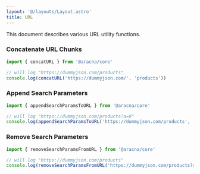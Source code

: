 ```yaml
---
layout: '@/layouts/Layout.astro'
title: URL
---
```


This document describes various URL utility functions.

### Concatenate URL Chunks

```ts
import { concatURL } from '@aracna/core'

// will log "https://dummyjson.com/products"
console.log(concatURL('https://dummyjson.com/', 'products'))
```

### Append Search Parameters

```ts
import { appendSearchParamsToURL } from '@aracna/core'

// will log "https://dummyjson.com/products?a=0"
console.log(appendSearchParamsToURL('https://dummyjson.com/products', '?a=0'))
```

### Remove Search Parameters

```ts
import { removeSearchParamsFromURL } from '@aracna/core'

// will log "https://dummyjson.com/products"
console.log(removeSearchParamsFromURL('https://dummyjson.com/products?a=0'))
```
